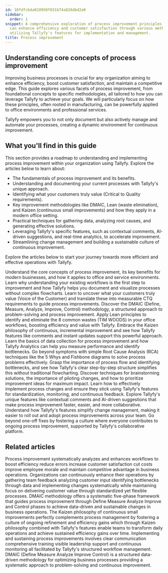 ```yaml
---
id: 10fdfcb4a010958f031b74a826dbd2e0
sidebar:
  order: 1
snippet: A comprehensive exploration of process improvement principles shows how organizations
  can enhance efficiency and customer satisfaction through various methodologies while
  utilizing Tallyfy's features for implementation and management.
title: Process improvement
---
```


## Understanding core concepts of process improvement

Improving business processes is crucial for any organization aiming to enhance efficiency, boost customer satisfaction, and maintain a competitive edge. This guide explores various facets of process improvement, from foundational concepts to specific methodologies, all tailored to how you can leverage Tallyfy to achieve your goals. We will particularly focus on how these principles, often rooted in manufacturing, can be powerfully applied to office environments and professional services.

Tallyfy empowers you to not only document but also actively manage and automate your processes, creating a dynamic environment for continuous improvement.

## What you'll find in this guide

This section provides a roadmap to understanding and implementing process improvement within your organization using Tallyfy. Explore the articles below to learn about:

-   The fundamentals of process improvement and its benefits.
-   Understanding and documenting your current processes with Tallyfy's unique approach.
-   Identifying what your customers truly value (Critical to Quality requirements).
-   Key improvement methodologies like DMAIC, Lean (waste elimination), and Kaizen (continuous small improvements) and how they apply in a modern office setting.
-   Practical techniques for gathering data, analyzing root causes, and generating effective solutions.
-   Leveraging Tallyfy's specific features, such as contextual comments, AI-driven suggestions, and real-time analytics, to accelerate improvement.
-   Streamlining change management and building a sustainable culture of continuous improvement.

Explore the articles below to start your journey towards more efficient and effective operations with Tallyfy.


<CardGrid>
  <LinkTitleCard header="<b>What is process improvement and why is it vital?</b>" href="./what-is-process-improvement/" >Understand the core concepts of process improvement, its key benefits for modern businesses, and how it applies to office and service environments.</LinkTitleCard>
  <LinkTitleCard header="<b>Understanding your current processes with Tallyfy</b>" href="./understanding-your-current-processes-with-tallyfy/" >Learn why understanding your existing workflows is the first step to improvement and how Tallyfy helps you document and visualize processes without complex flowcharts.</LinkTitleCard>
  <LinkTitleCard header="<b>Identifying customer needs and Critical to Quality (CTQ) requirements</b>" href="./identifying-customer-needs-and-critical-to-quality-ctq-requirements/" >Learn to uncover what your customers truly value (Voice of the Customer) and translate these into measurable CTQ requirements to guide process improvements.</LinkTitleCard>
  <LinkTitleCard header="<b>Introduction to DMAIC for process improvement</b>" href="./introduction-to-dmaic-for-process-improvement/" >Discover the DMAIC (Define, Measure, Analyze, Improve, Control) methodology, a structured approach to problem-solving and process improvement.</LinkTitleCard>
  <LinkTitleCard header="<b>Lean thinking: eliminating waste in office processes</b>" href="./lean-thinking-eliminating-waste-in-office-processes/" >Apply Lean principles to identify and eliminate the 8 common wastes (TIM WOODS) in your office workflows, boosting efficiency and value with Tallyfy.</LinkTitleCard>
  <LinkTitleCard header="<b>Kaizen: making continuous small improvements with Tallyfy</b>" href="./kaizen-making-continuous-small-improvements-with-tallyfy/" >Embrace the Kaizen philosophy of continuous, incremental improvement and see how Tallyfy features like comments and instant updates support this powerful approach.</LinkTitleCard>
  <LinkTitleCard header="<b>Gathering data and using Tallyfy analytics for insights</b>" href="./gathering-data-and-using-tallyfy-analytics-for-insights/" >Learn the basics of data collection for process improvement and how Tallyfy Analytics can help you measure performance and identify bottlenecks.</LinkTitleCard>
  <LinkTitleCard header="<b>Simple root cause analysis techniques to find why problems occur</b>" href="./simple-root-cause-analysis-techniques/" >Go beyond symptoms with simple Root Cause Analysis (RCA) techniques like the 5 Whys and Fishbone diagrams to solve process problems effectively.</LinkTitleCard>
  <LinkTitleCard header="<b>Understanding process flow without complex flowcharts</b>" href="./understanding-process-flow-without-complex-flowcharts/" >Grasp the importance of process flow and identifying bottlenecks, and see how Tallyfy's clear step-by-step structure simplifies this without traditional flowcharting.</LinkTitleCard>
  <LinkTitleCard header="<b>Generating, testing, and prioritizing improvement ideas</b>" href="./generating-testing-and-prioritizing-improvement-ideas/" >Discover techniques for brainstorming solutions, the importance of piloting changes, and how to prioritize improvement ideas for maximum impact.</LinkTitleCard>
  <LinkTitleCard header="<b>Implementing changes and sustaining improvements with Tallyfy</b>" href="./implementing-changes-and-sustaining-improvements-with-tallyfy/" >Learn how to effectively implement process changes and ensure they stick using Tallyfy's features for standardization, monitoring, and continuous feedback.</LinkTitleCard>
  <LinkTitleCard header="<b>How Tallyfy comments and AI supercharge process improvement</b>" href="./how-tallyfy-comments-and-ai-supercharge-process-improvement/" >Explore Tallyfy's unique features like contextual comments and AI-driven suggestions that make process improvement faster, easier, and more collaborative.</LinkTitleCard>
  <LinkTitleCard header="<b>Streamlining change management when improving processes with Tallyfy</b>" href="./streamlining-change-management-with-tallyfy/" >Understand how Tallyfy's features simplify change management, making it easier to roll out and adopt process improvements across your team.</LinkTitleCard>
  <LinkTitleCard header="<b>Building a culture of continuous improvement with Tallyfy</b>" href="./building-a-culture-of-continuous-improvement/" >Go beyond one-off fixes by fostering a culture where everyone contributes to ongoing process improvement, supported by Tallyfy's collaborative platform.</LinkTitleCard>
</CardGrid>

## Related articles
<CardGrid>
<LinkTitleCard header="<b>Process Improvement > What is process improvement?</b>" href="/products/pro/tutorials/how-to/process-improvement/what-is-process-improvement/" > Process improvement systematically analyzes and enhances workflows to boost efficiency reduce errors increase customer satisfaction cut costs improve employee morale and maintain competitive advantage in business operations. </LinkTitleCard>
<LinkTitleCard header="<b>How To > Improve processes effectively</b>" href="/products/pro/tutorials/how-to/improve-processes-effectively/" > Organizations can continuously enhance their operations by gathering team feedback analyzing customer input identifying bottlenecks through data and implementing changes systematically while maintaining focus on delivering customer value through standardized yet flexible processes. </LinkTitleCard>
<LinkTitleCard header="<b>Process Improvement > Introduction to DMAIC</b>" href="/products/pro/tutorials/how-to/process-improvement/introduction-to-dmaic-for-process-improvement/" > DMAIC methodology offers a systematic five-phase framework that guides process improvement through Define Measure Analyze Improve and Control phases to achieve data-driven and sustainable changes in business operations. </LinkTitleCard>
<LinkTitleCard header="<b>Process Improvement > Kaizen making continuous small improvements with Tallyfy</b>" href="/products/pro/tutorials/how-to/process-improvement/kaizen-making-continuous-small-improvements-with-tallyfy/" > The Kaizen philosophy of continuous small improvements perfectly complements process management by fostering a culture of ongoing refinement and efficiency gains which through Kaizen philosophy combined with Tallyfy's features enable teams to transform daily operations and achieve sustained efficiency gains over time. </LinkTitleCard>
<LinkTitleCard header="<b>Process Improvement > Implementing changes and sustaining improvements with Tallyfy</b>" href="/products/pro/tutorials/how-to/process-improvement/implementing-changes-and-sustaining-improvements-with-tallyfy/" > Implementing and sustaining process improvements involves clear communication comprehensive training visible leadership support and continuous monitoring all facilitated by Tallyfy's structured workflow management. </LinkTitleCard>
<LinkTitleCard header="<b>Process Improvement > Introduction to DMAIC for process improvement</b>" href="/products/pro/tutorials/how-to/process-improvement/introduction-to-dmaic-for-process-improvement/" > DMAIC (Define Measure Analyze Improve Control) is a structured data-driven methodology for optimizing business processes providing a systematic approach to problem-solving and continuous improvement. </LinkTitleCard>
</CardGrid>